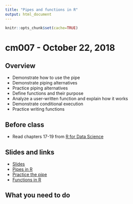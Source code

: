 ```yaml
---
title: "Pipes and functions in R"
output: html_document
---
```


```r
knitr::opts_chunk$set(cache=TRUE)
```

# cm007 - October 22, 2018

## Overview

* Demonstrate how to use the pipe
* Demonstrate piping alternatives
* Practice piping alternatives
* Define functions and their purpose
* Analyze a user-written function and explain how it works
* Demonstrate conditional execution
* Practice writing functions

## Before class

* Read chapters 17-19 from [R for Data Science](http://r4ds.had.co.nz/)

## Slides and links

* [Slides](extras/cm007_slides.html)
* [Pipes in R](program_pipes.html)
* [Practice the pipe](program_pipes_exercise.html)
* [Functions in R](program_functions.html)

## What you need to do



